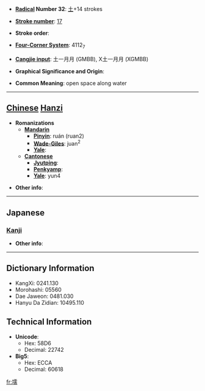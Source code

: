 * '''[[Wiktionary:Chinese radical index| Radical]] Number 32''': [[Wiktionary:Chinese radical index 土|土]]+14 strokes

* '''[[Wiktionary:Chinese total strokes index|Stroke number]]''': [[Wiktionary:Chinese total strokes index 17|17]]

* '''Stroke order''': 

* '''[[Wiktionary:Chinese four corner index|Four-Corner System]]''': 4112<sub>7</sub>

* '''[[Wiktionary:Chinese Cangjie index|Cangjie input]]''': 土一月月 (GMBB), X土一月月 (XGMBB)

* '''Graphical Significance and Origin''': 

* '''Common Meaning''': open space along water

----

== [[Chinese]] [[Hanzi]] ==

* '''Romanizations'''
** '''[[Mandarin]]'''
*** '''[[Pinyin]]''': ruán (ruan2)
*** '''[[Wade-Giles]]''': juan<sup>2</sup>
*** '''[[Yale]]''': 
** '''[[Cantonese]]'''
*** '''[[Jyutping]]''':
*** '''[[Penkyamp]]''': 
*** '''[[Yale]]''': yun4

* '''Other info''': 

----

==Japanese==
===[[Kanji]]===
{{kanji|on readings=[[ぜん]] (zen), [[ねん]] (nen)
|kun readings=[[あきち]] (akichi)
}}

* '''Other info''':  

----

== Dictionary Information ==

* KangXi: 0241.130
* Morohashi: 05560
* Dae Jaweon: 0481.030
* Hanyu Da Zidian: 10495.110

== Technical Information ==

* '''Unicode''':
** Hex: 58D6
** Decimal: 22742
* '''Big5''':
** Hex: ECCA
** Decimal: 60618

[[fr:壖]]